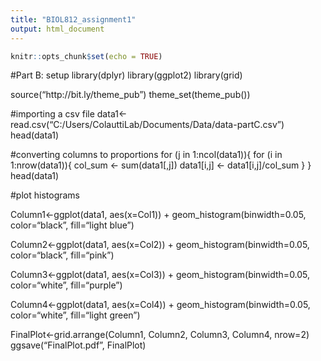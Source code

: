 ---
title: "BIOL812_assignment1"
output: html_document
---

```{r setup, include=FALSE}
knitr::opts_chunk$set(echo = TRUE)
```

#Part B: setup
library(dplyr)
library(ggplot2)
library(grid)

source("http://bit.ly/theme_pub") 
theme_set(theme_pub())

#importing a csv file
data1<-read.csv("C:/Users/ColauttiLab/Documents/Data/data-partC.csv")
head(data1)

#converting columns to proportions
for (j in 1:ncol(data1)){
  for (i in 1:nrow(data1)){
        col_sum <- sum(data1[,j])
        data1[i,j] <- data1[i,j]/col_sum
  }
}
head(data1)

#plot histograms
               
Column1<-ggplot(data1, aes(x=Col1)) + geom_histogram(binwidth=0.05, color="black", fill="light blue")

Column2<-ggplot(data1, aes(x=Col2)) + geom_histogram(binwidth=0.05, color="black", fill="pink")

Column3<-ggplot(data1, aes(x=Col3)) + geom_histogram(binwidth=0.05, color="white", fill="purple")

Column4<-ggplot(data1, aes(x=Col4)) + geom_histogram(binwidth=0.05, color="white", fill="light green")

FinalPlot<-grid.arrange(Column1, Column2, Column3, Column4, nrow=2)
ggsave("FinalPlot.pdf", FinalPlot)



